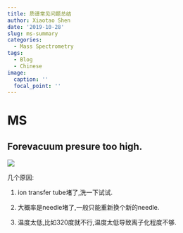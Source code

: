```yaml
---
title: 质谱常见问题总结
author: Xiaotao Shen
date: '2019-10-28'
slug: ms-summary
categories:
  - Mass Spectrometry
tags:
  - Blog
  - Chinese
image:
  caption: ''
  focal_point: ''
---
```


# MS

## Forevacuum presure too high.

![](./error1.png)

几个原因:

1) ion transfer tube堵了,洗一下试试.  

2) 大概率是needle堵了,一般只能重新换个新的needle.

3) 温度太低,比如320度就不行,温度太低导致离子化程度不够.